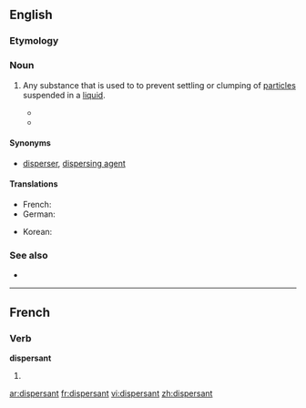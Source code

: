 ==English==

===Etymology===
{{suffix|disperse|ant}}

===Noun===
{{en-noun}}

# {{chemistry}} Any substance that is used to to prevent settling or clumping of [[particle]]s suspended in a [[liquid]].
#*{{quote-book|author=Tony E. Hart|chapter=Letters of Agreement for the use of '''Dispersants'''|title=Oil '''dispersants''': new ecological approaches‎|page=152|editor=L. Michael Flaherty|year=1989|passage=Since the effectiveness of '''dispersants''' is time-critical, the sooner that concurrence can be obtained and the '''dispersant''' applied, the more effective such }}
#*{{quote-book|title=Using oil spill '''dispersants''' on the sea|‎page=122|author=National Research Council (U.S.). Committee on Effectiveness of Oil Spill '''Dispersants'''|year=1989|passage=Effects due to the '''dispersant''' solvent and surfactants in the water column may be surmised only from laboratory studies}}

====Synonyms====
* {{sense|chemistry}} [[disperser]], [[dispersing agent]]

====Translations====
{{trans-top|substance used to stabilize a dispersion}}
* French: {{t+|fr|dispersant}}
* German: {{t-|de|Dispergiermittel|n}}
{{trans-mid}}
* Korean: {{t-|ko|분산제|tr=bunsanje|sc=Hang}}
{{trans-bottom}}

===See also===
* {{pedia}}

----

==French==

===Verb===
'''dispersant'''

# {{present participle of|disperser|lang=fr}}

[[ar:dispersant]]
[[fr:dispersant]]
[[vi:dispersant]]
[[zh:dispersant]]